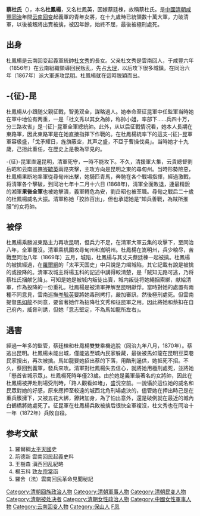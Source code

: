'''蔡杜氏'''（{{bd|1847年||1870年|catIdx=Du,}}），本名'''杜鳳楊'''，又名杜鳳英，因嫁蔡廷棟，故稱蔡杜氏。是[[中國|中國]][[清朝|清朝]][[咸丰_(年号)|咸豐]][[同治|同治]]年間[[云南回变|云南回变]]起義軍的青年女將，在十九歲時已統領數十萬大軍，力破清軍，以後被叛將出賣被擒，被囚年餘，始終不屈，最後被極刑處死。

==出身==
杜鳳楊是云南回变起義軍統帥[[杜文秀|杜文秀]]的長女。父亲杜文秀是雲南回人，于咸豐六年（1856年）在云南組織領導回民叛乱，先占[[大理|大理]]，以后攻下很多城鎮。在同治六年（1867年）派大軍進攻[[昆明|昆明]]。杜鳳楊就在這時脱穎而出。

==-{征}-昆==
杜鳳楊从小跟随父親征戰，智勇双全，謀略過人。她奉命至征昆軍中任監軍当時她在軍中地位有两重，一是「杜文秀以其女為帥，称帥小姐，率部下……兵四十万，分三路攻省」是-{征}-昆軍全軍總統帥。此外，从以后征戰情况看，她本人長期在東路軍，因此東路軍是在她直接指揮下作戰的。在杜鳳楊統率下的這支-{征}-昆軍軍容极盛，「戈矛耀日，旌旗蔽空，其声之盛，不亞于曹操伐吳」。当時她才十九歲，己担此重任，在歷史上是极為罕見的。

-{征}-昆軍直逼昆明，清軍死守，一時不能攻下。不久，清援軍大集，云貴總督劉岳昭和云南巡撫[[岑毓英|岑毓英]]兩路夾擊，主攻方向是昆明之東的尋甸州。当時形勢險惡，杜鳳楊果断地率軍從尋甸州出擊，她騎匹青馬，奔馳在各个戰場指揮，經過激戰，将清軍各个擊破，到同冶七年十二月十六日 (1868年)，清軍全面敗退，連最精銳的湘軍'''果後全軍'''也被她擊潰，義軍轉危為安，劉岳昭也被革職。尋甸之戰后二十歲的杜鳳楊威名大振。清軍称她「狡詐百出」，但也承認她是“知兵善戰，為賊所推服”的女将帥。

==被俘==
杜鳳楊乘勝派東路主力再攻昆明，但兵力不足，在清軍大軍云集的攻擊下，至同治八年，全軍覆沒。清軍乘机圍攻尋甸州和嵩明州。杜鳳楊在嵩明州，兵少粮尽，苦戰至同治八年（1869年）五月，城陷，杜鳳楊与其丈夫蔡廷棟一起被擒。杜鳳楊的被擒經過，在[[羅爾綱|羅爾綱]]的「太平天国史」中只說是力竭城陷，其它記載有說是被擒的或投降的。清軍攻城主将楊玉科的記述中講得較清楚，是「賊知无路可逃，乃将蔡杜氏捆献乞降」。可知是她是被城内叛徒出賣，城内叛徒将她繩捆索綁，献給清軍，作為投降的一份重礼。杜鳳楊是被清軍押解至昆明獻俘。當時對她的處置有兩種不同意見，雲南巡撫[[岑毓英|岑毓英]]要將她毒刑拷打，嚴加審訊，然後極刑處死。但雲南提督[[馬如龍|馬如龍]]不同意，要留著她作為招降杜文秀和征昆軍之用。因此將她和蔡扣在自己府內，威脅利誘，但她「意志堅定，不為馬如龍所左右」。

==遇害==

經過一年多的監管，蔡廷棟和杜鳳楊雙雙乘機逃脫（同治九年八月，1870年）。蔡逃出昆明。杜鳳楊未能出城，僅能逃至城內民家躲藏，最後被馬如龍在昆明豆菜巷民家搜出，再次被擒。馬如龍要她招出蔡的下落，用酷刑逼供，她抵死不招。不久，蔡回到義軍，發兵來攻。清軍對杜鳳楊失去信心，就將她用極刑處死，並將她「懸首省城示眾」。杜鳳楊死時年僅23歲。由於她是義軍最著名的女將帥，因此在杜鳳楊被押赴刑場受刑時，「路人觀看如堵」，盛況空前。一說懾於這位她的威名和民眾對她的好感，原來應押至較遠的城西北角刑場處決的，儘管她在押出時己是在重兵簇擁下，又被五花大綁，鐐銬加身，為了怕出意外，還是破例就在最近的城內白鶴橋將她處死了。征昆軍在杜鳳楊兵敗被擒后很快全軍複沒，杜文秀也在同冶十一年（1872年）兵敗自殺。

==参考文献==
#羅爾綱[[太平天國|太平天國]]史
#荊德新 雲南回民起義史料
#王樹森 滇西回乱紀略
#楊玉科 致[[左宗棠|左宗棠]]函
#羅舍（法）雲南回民革命見聞秘記

{{中国民变起事领袖}}
{{DEFAULTSORT:D}}
[[Category:清朝回族政治人物|Category:清朝回族政治人物]]
[[Category:清朝軍事人物|Category:清朝軍事人物]]
[[Category:清朝民变人物|Category:清朝民变人物]]
[[Category:清朝被处决者|Category:清朝被处决者]]
[[Category:清朝女性政治人物|Category:清朝女性政治人物]]
[[Category:中國女性軍事人物|Category:中國女性軍事人物]]
[[Category:云南回变人物|Category:云南回变人物]]
[[Category:保山人|Category:保山人]]
[[Category:杜姓|F凤]]